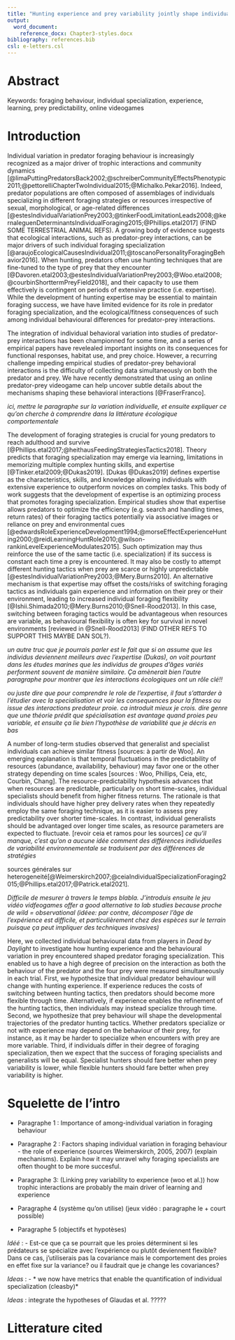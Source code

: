 ```yaml
---
title: "Hunting experience and prey variability jointly shape individual foraging specialisation in a predator-prey videogame"
output: 
  word_document:
    reference_docx: Chapter3-styles.docx
bibliography: references.bib
csl: e-letters.csl
---
```



\newpage
# Abstract {.unnumbered}

Keywords: foraging behaviour, individual specialization, experience, learning, prey predictability, online videogames


\newpage
# Introduction {.unnumbered}

Individual variation in predator foraging behaviour is increasingly recognized as a major driver of trophic interactions and community dynamics [@limaPuttingPredatorsBack2002;@schreiberCommunityEffectsPhenotypic2011;@pettorelliChapterTwoIndividual2015;@Michalko.Pekar2016]. Indeed, predator populations are often composed of assemblages of individuals specializing in different foraging strategies or resources irrespective of sexual, morphological, or age-related differences [@estesIndividualVariationPrey2003;@tinkerFoodLimitationLeads2008;@kernaleguenDeterminantsIndividualForaging2015;@Phillips.etal2017] (FIND SOME TERRESTRIAL ANIMAL REFS). A growing body of evidence suggests that ecological interactions, such as predator-prey interactions, can be major drivers of such individual foraging specialization [@araujoEcologicalCausesIndividual2011;@toscanoPersonalityForagingBehavior2016]. When hunting, predators often use hunting techniques that are fine-tuned to the type of prey that they encounter [@Davoren.etal2003;@estesIndividualVariationPrey2003;@Woo.etal2008;@courbinShorttermPreyField2018], and their capacity to use them effectively is contingent on periods of extensive practice (i.e. expertise). While the development of hunting expertise may be essential to maintain foraging success, we have have limited evidence for its role in predator foraging specialization, and the ecological/fitness consequences of such among individual behavioural differences for predator-prey interactions.

The integration of individual behavioral variation into studies of predator-prey interactions has been championned for some time, and a series of empirical papers have revelealed important insights on its consequences for functional responses, habitat use, and prey choice. However, a recurring challenge impeding empirical studies of predator-prey behavioral interactions is the difficulty of collecting data simultaneously on both the predator and prey. We have recently demonstrated that using an online predator-prey videogame can help uncover subtle details about the mechanisms shaping these behavioral interactions [@FraserFranco].


*ici, mettre le paragraphe sur la variation individuelle, et ensuite expliquer ce qu'on cherche à comprendre dans la littérature écologique comportementale*



The development of foraging strategies is crucial for young predators to reach adulthood and survive [@Phillips.etal2017;@heithausFeedingStrategiesTactics2018]. Theory predicts that foraging specialization may emerge via learning, limitations in memorizing multiple complex hunting skills, and expertise [@Tinker.etal2009;@Dukas2019]. [Dukas @Dukas2019] defines expertise as the characteristics, skills, and knowledge allowing individuals with extensive experience to outperform novices on complex tasks. This body of work suggests that the development of expertise is an optimizing process that promotes foraging specialization. Empirical studies show that expertise allows predators to optimize the efficiency (e.g. search and handling times, return rates) of their foraging tactics potentially via associative images or reliance on prey and environmental cues [@edwardsRoleExperienceDevelopment1994;@morseEffectExperienceHunting2000;@reidLearningHuntRole2010;@wilson-rankinLevelExperienceModulates2015]. Such optimization may thus reinforce the use of the same tactic (i.e. specialization) if its success is constant each time a prey is encountered. It may also be costly to attempt different hunting tactics when prey are scarce or highly unpredictable [@estesIndividualVariationPrey2003;@Mery.Burns2010]. An alternative mechanism is that expertise may offset the costs/risks of switching foraging tactics as individuals gain experience and information on their prey or their environment, leading to increased individual foraging flexibility [@Ishii.Shimada2010;@Mery.Burns2010;@Snell-Rood2013]. In this case, switching between foraging tactics would be advantageous when resources are variable, as behavioural flexibility is often key for survival in novel environments [reviewed in @Snell-Rood2013] (FIND OTHER REFS TO SUPPORT THIS MAYBE DAN SOL?). 

*un autre truc que je pourrais parler est le fait que si on assume que les individus deviennent meilleurs avec l'expertise (Dukas), on voit pourtant dans les études marines que les individus de groupes d'âges variés performent souvent de manière similaire. Ça amènerait bien l'autre paragraphe pour montrer que les interactions écologiques ont un rôle clé!!*

*ou juste dire que pour comprendre le role de l'expertise, il faut s'attarder à l'étudier avec la specialisation et voir les consequences pour la fitness ou issue des interactions predateur proie. ca introduit mieux je crois. dire genre que une théorie prédit que spécialisation est avantage quand proies peu variable, et ensuite ça lie bien l'hypothèse de variabilité que je décris en bas*


A number of long-term studies observed that generalist and specialist individuals can achieve similar fitness [sources: à partir de Woo]. An emerging explanation is that temporal fluctuations in the predictability of resources (abundance, availability, behaviour) may favor one or the other strategy depending on time scales [sources : Woo, Phillips, Ceia, etc, Courbin, Chang]. The resource-predictability hypothesis advances that when resources are predictable, particularly on short time-scales, individual specialists should benefit from higher fitness returns. The rationale is that individuals should have higher prey delivery rates when they repeatedly employ the same foraging technique, as it is easier to assess prey predictability over shorter time-scales. In contrast, individual generalists should be advantaged over longer time scales, as resource parameters are expected to fluctuate. [revoir ceia et ramos pour les sources]
*ce qu'il manque, c'est qu'on a aucune idée comment des différences individuelles de variabilité environnementale se traduisent par des différences de stratégies*

sources générales sur heterogeneité[@Weimerskirch2007;@ceiaIndividualSpecializationForaging2015;@Phillips.etal2017;@Patrick.etal2021]. 

 *Difficile de mesurer à travers le temps blabla. J'introduis ensuite le jeu vidéo* *vidfeogames offer a good alternative to lab studies because proche de wild = observational*
*(idéee: par contre, décomposer l'âge de l'expérience est difficile, et particulièrement chez des espèces sur le terrain puisque ça peut impliquer des techniques invasives)*

Here, we collected individual behavioural data from players in *Dead by Daylight* to investigate how hunting experience and the behavioural variation in prey encountered shaped predator foraging specialization. This enabled us to have a high degree of precision on the interaction as both the behaviour of the predator and the four prey were measured simultaneously in each trial. First, we hypothesize that individual predator behaviour will change with hunting experience. If experience reduces the costs of switching between hunting tactics, then predators should become more flexible through time. Alternatively, if experience enables the refinement of the hunting tactics, then individuals may instead specialize through time. Second, we hypothesize that prey behaviour will shape the developmental trajectories of the predator hunting tactics. Whether predators specialize or not with experience may depend on the behaviour of their prey, for instance, as it may be harder to specialize when encounters with prey are more variable. Third, if individuals differ in their degree of foraging specialization, then we expect that the success of foraging specialists and generalists will be equal. Specialist hunters should fare better when prey variability is lower, while flexible hunters should fare better when prey variability is higher.

# Squelette de l'intro

- Paragraphe 1 : Importance of among-individual variation in foraging behaviour

- Paragraphe 2 : Factors shaping individual variation in foraging behaviour - the role of experience
  (sources Weimerskirch, 2005, 2007) (explain mechanisms). Explain how it may unravel why foraging specialists are often thought to be more succesful.
  
- Paragraphe 3: (Linking prey variability to experience (woo et al.)) how trophic interactions are probably the main driver of learning and experience

- Paragraphe 4 (système qu'on utilise) (jeux vidéo : paragraphe le + court possible)

- Paragraphe 5 (objectifs et hypotèses)

*Idéé* :
- Est-ce que ça se pourrait que les proies déterminent si les prédateurs se spécialize avec l'expérience ou plutôt deviennent flexible? Dans ce cas, j'utiliserais pas la covariance mais le comportement des proies en effet fixe sur la variance? ou il faudrait que je change les covariances?

*Ideas* : 
- * we now have metrics that enable the quantification of individual specialization (cleasby)*

*Ideas* : integrate the hypotheses of Glaudas et al. ?????


\newpage
# Litterature cited {.unnumbered}

<div id="refs"></div>

